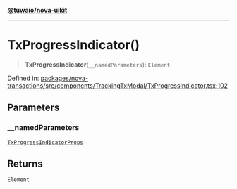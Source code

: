 [**@tuwaio/nova-uikit**](../../../README.md)

***

# TxProgressIndicator()

> **TxProgressIndicator**(`__namedParameters`): `Element`

Defined in: [packages/nova-transactions/src/components/TrackingTxModal/TxProgressIndicator.tsx:102](https://github.com/TuwaIO/nova-uikit/blob/de8bac39e15b4993550215cf3f0a1afe317b2eae/packages/nova-transactions/src/components/TrackingTxModal/TxProgressIndicator.tsx#L102)

## Parameters

### \_\_namedParameters

[`TxProgressIndicatorProps`](../interfaces/TxProgressIndicatorProps.md)

## Returns

`Element`
